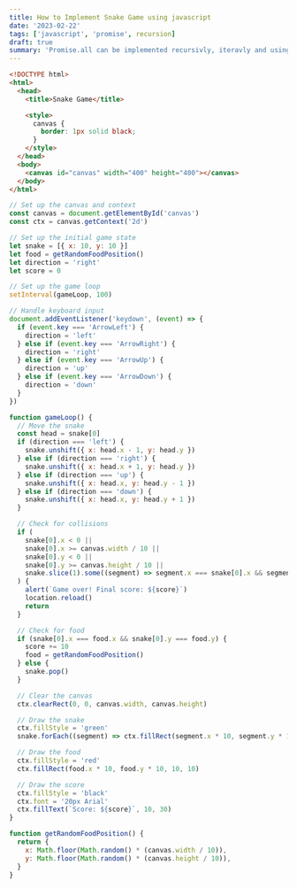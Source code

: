 ```yaml
---
title: How to Implement Snake Game using javascript
date: '2023-02-22'
tags: ['javascript', 'promise', recursion]
draft: true
summary: 'Promise.all can be implemented recursivly, iteravly and using the reduce function'
---
```


```html
<!DOCTYPE html>
<html>
  <head>
    <title>Snake Game</title>

    <style>
      canvas {
        border: 1px solid black;
      }
    </style>
  </head>
  <body>
    <canvas id="canvas" width="400" height="400"></canvas>
  </body>
</html>
```

```javascript
// Set up the canvas and context
const canvas = document.getElementById('canvas')
const ctx = canvas.getContext('2d')

// Set up the initial game state
let snake = [{ x: 10, y: 10 }]
let food = getRandomFoodPosition()
let direction = 'right'
let score = 0

// Set up the game loop
setInterval(gameLoop, 100)

// Handle keyboard input
document.addEventListener('keydown', (event) => {
  if (event.key === 'ArrowLeft') {
    direction = 'left'
  } else if (event.key === 'ArrowRight') {
    direction = 'right'
  } else if (event.key === 'ArrowUp') {
    direction = 'up'
  } else if (event.key === 'ArrowDown') {
    direction = 'down'
  }
})

function gameLoop() {
  // Move the snake
  const head = snake[0]
  if (direction === 'left') {
    snake.unshift({ x: head.x - 1, y: head.y })
  } else if (direction === 'right') {
    snake.unshift({ x: head.x + 1, y: head.y })
  } else if (direction === 'up') {
    snake.unshift({ x: head.x, y: head.y - 1 })
  } else if (direction === 'down') {
    snake.unshift({ x: head.x, y: head.y + 1 })
  }

  // Check for collisions
  if (
    snake[0].x < 0 ||
    snake[0].x >= canvas.width / 10 ||
    snake[0].y < 0 ||
    snake[0].y >= canvas.height / 10 ||
    snake.slice(1).some((segment) => segment.x === snake[0].x && segment.y === snake[0].y)
  ) {
    alert(`Game over! Final score: ${score}`)
    location.reload()
    return
  }

  // Check for food
  if (snake[0].x === food.x && snake[0].y === food.y) {
    score += 10
    food = getRandomFoodPosition()
  } else {
    snake.pop()
  }

  // Clear the canvas
  ctx.clearRect(0, 0, canvas.width, canvas.height)

  // Draw the snake
  ctx.fillStyle = 'green'
  snake.forEach((segment) => ctx.fillRect(segment.x * 10, segment.y * 10, 10, 10))

  // Draw the food
  ctx.fillStyle = 'red'
  ctx.fillRect(food.x * 10, food.y * 10, 10, 10)

  // Draw the score
  ctx.fillStyle = 'black'
  ctx.font = '20px Arial'
  ctx.fillText(`Score: ${score}`, 10, 30)
}

function getRandomFoodPosition() {
  return {
    x: Math.floor(Math.random() * (canvas.width / 10)),
    y: Math.floor(Math.random() * (canvas.height / 10)),
  }
}
```
